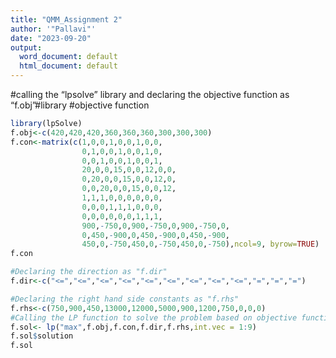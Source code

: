 ---
title: "QMM_Assignment 2"
author: '"Pallavi"'
date: "2023-09-20"
output:
  word_document: default
  html_document: default
---

#calling the "lpsolve" library and declaring the objective function as "f.obj"#library
#objective function
```{r}
library(lpSolve)
f.obj<-c(420,420,420,360,360,360,300,300,300)
f.con<-matrix(c(1,0,0,1,0,0,1,0,0,
                0,1,0,0,1,0,0,1,0,
                0,0,1,0,0,1,0,0,1,
                20,0,0,15,0,0,12,0,0,
                0,20,0,0,15,0,0,12,0,
                0,0,20,0,0,15,0,0,12,
                1,1,1,0,0,0,0,0,0,
                0,0,0,1,1,1,0,0,0,
                0,0,0,0,0,0,1,1,1,
                900,-750,0,900,-750,0,900,-750,0,
                0,450,-900,0,450,-900,0,450,-900,
                450,0,-750,450,0,-750,450,0,-750),ncol=9, byrow=TRUE)
f.con

#Declaring the direction as "f.dir"
f.dir<-c("<=","<=","<=","<=","<=","<=","<=","<=","<=","=","=","=")

#Declaring the right hand side constants as "f.rhs"
f.rhs<-c(750,900,450,13000,12000,5000,900,1200,750,0,0,0)
#Calling the LP function to solve the problem based on objective function to maximize the profit using "int. vec" to get exact values
f.sol<- lp("max",f.obj,f.con,f.dir,f.rhs,int.vec = 1:9)
f.sol$solution
f.sol

```

